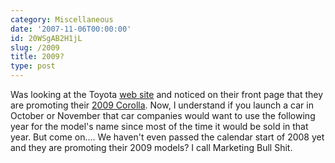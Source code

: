```yaml
---
category: Miscellaneous
date: '2007-11-06T00:00:00'
id: 20WSgAB2H1jL
slug: /2009
title: 2009?
type: post
---
```


Was looking at the Toyota [web site](http://www.toyota.com/) and
noticed on their front page that they are promoting their
[2009 Corolla](http://www.toyota.com/vehicles/future/corolla/index.html?s_van=GM_HOME_MATRIX_FUTURE_TXT).
Now, I understand if you launch a car in October or November that
car companies would want to use the following year for the model's
name since most of the time it would be sold in that year. But come
on.... We haven't even passed the calendar start of 2008 yet and
they are promoting their 2009 models? I call Marketing Bull Shit.